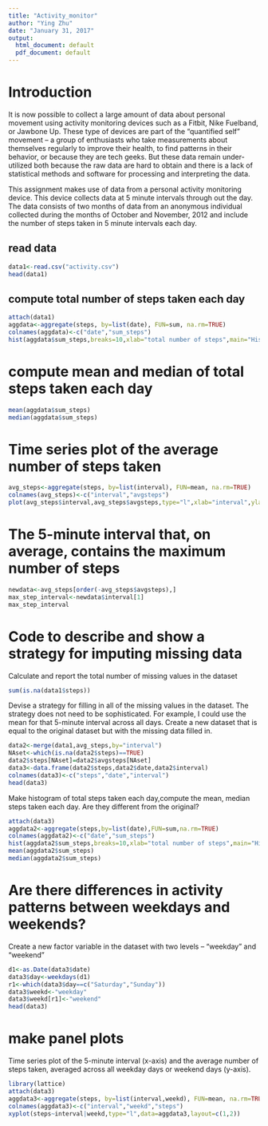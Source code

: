 ```yaml
---
title: "Activity_monitor"
author: "Ying Zhu"
date: "January 31, 2017"
output:
  html_document: default
  pdf_document: default
---
```


# Introduction

It is now possible to collect a large amount of data about personal movement using activity monitoring devices such as a Fitbit, Nike Fuelband, or Jawbone Up. These type of devices are part of the “quantified self” movement – a group of enthusiasts who take measurements about themselves regularly to improve their health, to find patterns in their behavior, or because they are tech geeks. But these data remain under-utilized both because the raw data are hard to obtain and there is a lack of statistical methods and software for processing and interpreting the data.

This assignment makes use of data from a personal activity monitoring device. This device collects data at 5 minute intervals through out the day. The data consists of two months of data from an anonymous individual collected during the months of October and November, 2012 and include the number of steps taken in 5 minute intervals each day.

## read data
```r
data1<-read.csv("activity.csv")
head(data1)
```
## compute total number of steps taken each day
```r
attach(data1)
aggdata<-aggregate(steps, by=list(date), FUN=sum, na.rm=TRUE)
colnames(aggdata)<-c("date","sum_steps")
hist(aggdata$sum_steps,breaks=10,xlab="total number of steps",main="Histogram of total number of steps taken each day")
```
# compute mean and median of total steps taken each day
```r
mean(aggdata$sum_steps)
median(aggdata$sum_steps)
```
# Time series plot of the average number of steps taken
```r
avg_steps<-aggregate(steps, by=list(interval), FUN=mean, na.rm=TRUE)
colnames(avg_steps)<-c("interval","avgsteps")
plot(avg_steps$interval,avg_steps$avgsteps,type="l",xlab="interval",ylab="Average steps",main="average number of steps taken, averaged across all days")
``` 

# The 5-minute interval that, on average, contains the maximum number of steps
```r
newdata<-avg_steps[order(-avg_steps$avgsteps),]
max_step_interval<-newdata$interval[1]
max_step_interval
``` 

# Code to describe and show a strategy for imputing missing data
Calculate and report the total number of missing values in the dataset
```r
sum(is.na(data1$steps))
``` 

Devise a strategy for filling in all of the missing values in the dataset. The strategy does not need to be sophisticated. For example, I could use the mean for that 5-minute interval across all days. Create a new dataset that is equal to the original dataset but with the missing data filled in. 

```r
data2<-merge(data1,avg_steps,by="interval")
NAset<-which(is.na(data2$steps)==TRUE)
data2$steps[NAset]=data2$avgsteps[NAset]
data3<-data.frame(data2$steps,data2$date,data2$interval)
colnames(data3)<-c("steps","date","interval")
head(data3)
``` 

Make histogram of total steps taken each day,compute the mean, median steps taken each day. Are they different from the original? 

```r
attach(data3)
aggdata2<-aggregate(steps,by=list(date),FUN=sum,na.rm=TRUE)
colnames(aggdata2)<-c("date","sum_steps")
hist(aggdata2$sum_steps,breaks=10,xlab="total number of steps",main="Histogram of total number of steps taken each day")
mean(aggdata2$sum_steps)
median(aggdata2$sum_steps)
``` 

# Are there differences in activity patterns between weekdays and weekends? 

Create a new factor variable in the dataset with two levels – “weekday” and “weekend” 

```r
d1<-as.Date(data3$date)
data3$day<-weekdays(d1)
r1<-which(data3$day==c("Saturday","Sunday"))
data3$weekd<-"weekday"
data3$weekd[r1]<-"weekend"
head(data3)
``` 

# make panel plots 

Time series plot of the 5-minute interval (x-axis) and the average number of steps taken, averaged across all weekday days or weekend days (y-axis). 

```r
library(lattice)
attach(data3)
aggdata3<-aggregate(steps, by=list(interval,weekd), FUN=mean, na.rm=TRUE)
colnames(aggdata3)<-c("interval","weekd","steps")
xyplot(steps~interval|weekd,type="l",data=aggdata3,layout=c(1,2))
```